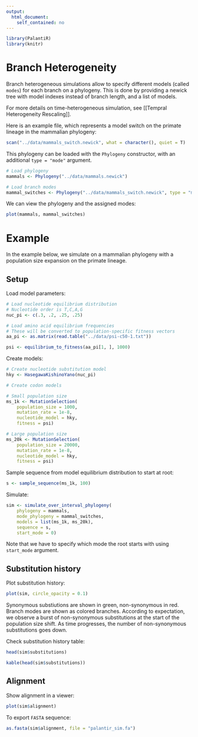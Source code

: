 ```yaml
---
output:
  html_document:
    self_contained: no
---
```


```r
library(PalantiR)
library(knitr)
```

# Branch Heterogeneity

Branch heterogeneous simulations allow to specify different models (called `modes`) for each branch on a phylogeny. 
This is done by providing a newick tree with model indexes instead of branch length, and a list of models.

For more details on time-heterogeneous simulation, see [[Tempral Heterogeneity Rescaling]].

Here is an example file, which represents a model switch on the primate lineage in the mammalian phylogeny:
```r
scan("../data/mammals_switch.newick", what = character(), quiet = T)
```

This phylogeny can be loaded with the `Phylogeny` constructor, with an additional `type = "mode"` argument.

```r
# Load phylogeny
mammals <- Phylogeny("../data/mammals.newick")

# Load branch modes
mammal_switches <- Phylogeny("../data/mammals_switch.newick", type = "mode")
```

We can view the phylogeny and the assigned modes:

```r
plot(mammals, mammal_switches)
```
# Example

In the example below, we simulate on a mammalian phylogeny with a population size expansion on the primate lineage.

## Setup

Load model parameters:

```r
# Load nucleotide equilibrium distribution
# Nucleotide order is T,C,A,G
nuc_pi <- c(.3, .2, .25, .25)

# Load amino acid equilibrium frequencies
# These will be converted to population-specific fitness vectors
aa_pi <- as.matrix(read.table("../data/psi-c50-1.txt"))

psi <- equilibrium_to_fitness(aa_pi[1, ], 1000)
```

Create models:

```r
# Create nucleotide substitution model
hky <- HasegawaKishinoYano(nuc_pi)

# Create codon models

# Small population size
ms_1k <- MutationSelection(
    population_size = 1000, 
    mutation_rate = 1e-8, 
    nucleotide_model = hky,
    fitness = psi)

# Large population size
ms_20k <- MutationSelection(
    population_size = 20000,
    mutation_rate = 1e-8, 
    nucleotide_model = hky,
    fitness = psi)

```

Sample sequence from model equilibrium distribution to start at root:
```r
s <- sample_sequence(ms_1k, 100)
```

Simulate:
```r
sim <- simulate_over_interval_phylogeny(
    phylogeny = mammals,
    mode_phylogeny = mammal_switches,
    models = list(ms_1k, ms_20k),
    sequence = s,
    start_mode = 0)
```

Note that we have to specify which mode the root starts with using `start_mode` argument.

## Substitution history

Plot substitution history:

```r
plot(sim, circle_opacity = 0.1)
```

Synonymous substiutions are shown in green, non-synonymous in red. Branch modes are shown as colored branches.
According to expectation, we observe a burst of non-synonymous substitutions at the start of the population size shift.
As time progresses, the number of non-synonymous substitutions goes down.

Check substitution history table:

```r
head(sim$substitutions)
```
```r
kable(head(sim$substitutions))
```

## Alignment

Show alignment in a viewer:

```r
plot(sim$alignment)
```

To export `FASTA` sequence:

```r
as.fasta(sim$alignment, file = "palantir_sim.fa")
```
